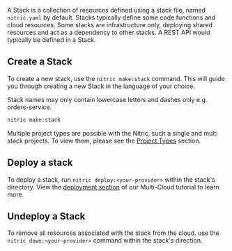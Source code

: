 A Stack is a collection of resources defined using a stack file, named `nitric.yaml` by default. Stacks typically define some code functions and cloud resources. Some stacks are infrastructure only, deploying shared resources and act as a dependency to other stacks. A REST API would typically be defined in a Stack.

## Create a Stack

To create a new stack, use the `nitric make:stack` command. This will guide you through creating a new Stack in the language of your choice. 

Stack names may only contain lowercase letters and dashes only e.g. orders-service.

```bash
nitric make:stack
```

Multiple project types are possible with the Nitric, such a single and multi stack projects. To view them, please see the [Project Types](/docs/intro/concepts/projects#project-types) section.

## Deploy a stack

To deploy a stack, run `nitric deploy:<your-provider>` within the stack's directory. View the [deployment section](/docs/getting-started/multi-cloud/deploy) of our Multi-Cloud tutorial to learn more.

## Undeploy a Stack

To remove all resources associated with the stack from the cloud. use the `nitric down:<your-provider>` command within the stack's direction.

